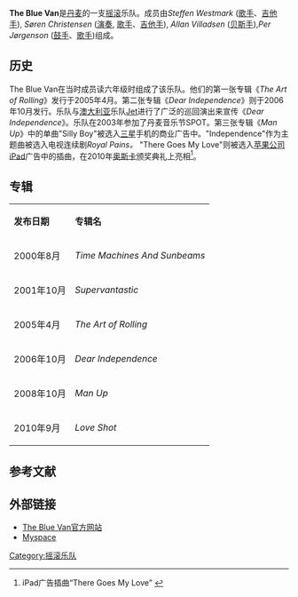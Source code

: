 {{Infobox musical artist 
| Name        = The Blue Van
| Img         = 
| Img_capt      =  
| Img_size      = <!-- Only for images narrower than 220 pixels -->
| Landscape      = 
| Background     = group_or_band
| Alias        = 
| Origin       = [[丹麦|丹麦]]
| Genre        = [[蓝调摇滚|蓝调摇滚]], [[另类摇滚|另类摇滚]], [[摇滚|摇滚]]
| Years_active    = 2003–至今
| Label        = TVT Records
| Associated_acts   = 
| URL         =   http://www.thebluevan.com/ http://www.thebluevan.com/
| Current_members   = Steffen Westmark<br/>Søren V. Christensen<br/>Allan F. Villadsen<br/>Per M. Jorgenson
| Past_members    = 
}}

'''The Blue Van'''是[[丹麦|丹麦]]的一支[[摇滚|摇滚]]乐队。成员由''Steffen Westmark'' ([[歌唱|歌手]]、[[吉他|吉他手]]), ''Søren Christensen'' ([[键盘乐器|演奏]], [[歌唱|歌手]]、[[吉他|吉他手]]), ''Allan Villadsen'' ([[电贝斯|贝斯手]]),''Per Jørgenson'' ([[爵士鼓|鼓手]]、[[歌唱|歌手]])组成。

==历史==
The Blue Van在当时成员读六年级时组成了该乐队。他们的第一张专辑《''The Art of Rolling''》发行于2005年4月。第二张专辑《''Dear Independence''》则于2006年10月发行。乐队与[[澳大利亚|澳大利亚]]乐队[[Jet_(乐队)|Jet]]进行了广泛的巡回演出来宣传《''Dear Independence''》。乐队在2003年参加了丹麦音乐节SPOT。第三张专辑《''Man Up''》中的单曲"Silly Boy"被选入[[三星電子|三星]]手机的商业广告中。"Independence"作为主题曲被选入电视连续剧''Royal Pains。'' "There Goes My Love"则被选入[[苹果公司|苹果公司]][[iPad|iPad]]广告中的插曲，在2010年[[奥斯卡|奥斯卡]]颁奖典礼上亮相<ref>iPad广告插曲“There Goes My Love” {{cite web |url=http://musicforants.com/blog/?p=4370 |title=存档副本 |accessdate=2012-04-19 |deadurl=yes |archiveurl=https://web.archive.org/web/20120604035513/http://musicforants.com/blog/?p=4370 |archivedate=2012-06-04 }}</ref>。

==专辑==
{| border="2" cellpadding="4" cellspacing="0" style="margin: 1em 1em 1em 0; background: #f9f9f9; border: 1px #aaa solid; border-collapse: collapse; font-size: 95%;" 
|-
| '''发布日期'''
| '''专辑名'''
|-
|2000年8月         
|''Time Machines And Sunbeams''
|- 
|2001年10月
|''Supervantastic''
|-
|2005年4月
|''The Art of Rolling''
|-
|2006年10月
|''Dear Independence''
|-
|2008年10月
|''Man Up''
|-
|2010年9月
|''Love Shot''
|}

==参考文献==
{{Reflist}}

==外部链接==
* [http://www.thebluevan.com/ The Blue Van官方网站]{{Wayback|url=http://www.thebluevan.com/ |date=20110202105934 }}
* [http://www.myspace.com/thebluevan Myspace]{{Wayback|url=http://www.myspace.com/thebluevan |date=20110828065659 }}

{{Authority control}}
[[Category:摇滚乐队|Category:摇滚乐队]]